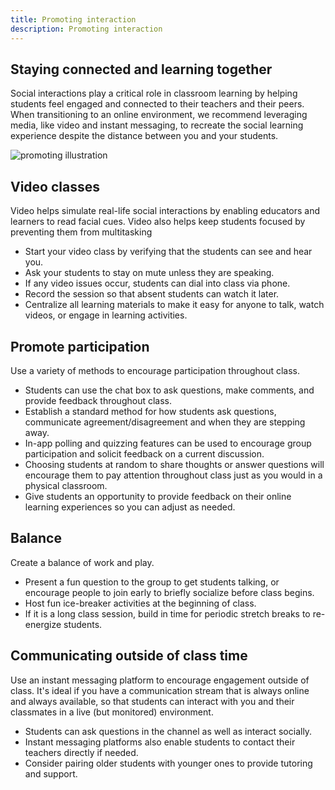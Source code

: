 ```yaml
---
title: Promoting interaction
description: Promoting interaction
---
```




## Staying connected and learning together

Social interactions play a critical role in classroom learning by helping students feel engaged and connected to their teachers and their peers. When transitioning to an online environment, we recommend leveraging media, like video and instant messaging, to recreate the social learning experience despite the distance between you and your students.

<Row>
  <Column colMd={2} colLg={3}>

![promoting illustration](images/promoting-interaction-contenttop.png)

  </Column>
</Row>

## Video classes

Video helps simulate real-life social interactions by enabling educators and learners to read facial cues. Video also helps keep students focused by preventing them from multitasking

- Start your video class by verifying that the students can see and hear you.
- Ask your students to stay on mute unless they are speaking.
- If any video issues occur, students can dial into class via phone.
- Record the session so that absent students can watch it later.
- Centralize all learning materials to make it easy for anyone to talk, watch videos, or engage in learning activities.

## Promote participation

Use a variety of methods to encourage participation throughout class.

- Students can use the chat box to ask questions, make comments, and provide feedback throughout class.
- Establish a standard method for how students ask questions, communicate agreement/disagreement and when they are stepping away. 
- In-app polling and quizzing features can be used to encourage group participation and solicit feedback on a current discussion.
- Choosing students at random to share thoughts or answer questions will encourage them to pay attention throughout class just as you would in a physical classroom.
- Give students an opportunity to provide feedback on their online learning experiences so you can adjust as needed.

## Balance

Create a balance of work and play.

- Present a fun question to the group to get students talking, or encourage people to join early to briefly socialize before class begins.
- Host fun ice-breaker activities at the beginning of class.
- If it is a long class session, build in time for periodic stretch breaks to re-energize students.

## Communicating outside of class time

Use an instant messaging platform to encourage engagement outside of class. It's ideal if you have a communication stream that is always online and always available, so that students can interact with you and their classmates in a live (but monitored) environment.

- Students can ask questions in the channel as well as interact socially.
- Instant messaging platforms also enable students to contact their teachers directly if needed.
- Consider pairing older students with younger ones to provide tutoring and support.